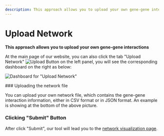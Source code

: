 ```yaml
---
description: This approach allows you to upload your own gene-gene interactions
---
```


# Upload Network

**This approach allows you to upload your own gene-gene interactions**

At the main page of our website, you can also click the tab "Upload Network" <Image width={200} height={80}  src="/image/docs/upload-network-button.png" alt="Upload Button" className="inline aspect-auto w-36"/> on the left panel, you will see the corresponding dashboard on the right as below:

![Dashboard for "Upload Network"](../../../public/image/docs/dashboard-upload-network.png)

<Steps>
### Uploading the network file

You can upload your own network file, which contains the gene-gene interaction information, either in CSV format or in JSON format. An example is showing at the bottom of the above picture.

### Clicking "Submit" Button

After click "Submit", our tool will lead you to the [network visualization page](../network-visualization.mdx).
</Steps>